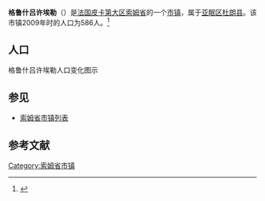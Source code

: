 {{Infobox French commune
|name                    = 格鲁什吕许埃勒
|native name             = Grouches-Luchuel
|image flag              = 
|image flag size         = 
|flag legend             = 
|image coat of arms      = Blason-Grouches-Luchuel.svg
|image coat of arms size = 
|coat of arms legend     = 
|city motto              = 
|image                   = Grouches-Luchuel mairie 1.jpg
|caption                 = 
|map                     = 
|adjustable map          = 
|time zone               = 
|longitude              = 2.383055556
|latitude               = 50.18222222
|arrondissement         = [[亚眠区|亚眠区]]
|canton                 = [[杜朗县|杜朗县]]
|subdivisions entry      = 
|subdivisions            = 
|intercommunality        = 
|mayor                   = 
|term                    = 
|elevation m             = 
|INSEE                  = 80392
|postal code             = 80600
|website                 = 
}}
{{French Commune Map|80392}}
'''格鲁什吕许埃勒'''（{{lang-fr|Grouches-Luchuel}}）是[[法国|法国]][[皮卡第大区|皮卡第大区]][[索姆省|索姆省]]的一个[[市镇_(法国)|市镇]]，属于[[亚眠区|亚眠区]][[杜朗县|杜朗县]]。该市镇2009年时的人口为586人。<ref name="Statmallen Areal i Frankrikes kommuner">{{cite web|url=http://www.insee.fr/fr/ppp/bases-de-donnees/recensement/populations-legales/france-departements.asp?annee=2009#departements|title=Insee, Populations légales 2009 pour les départements et les collectivités d'outre-mer France métropolitaine et DOM|accessdate=2012-01-30|archive-date=2012-01-08|archive-url=https://web.archive.org/web/20120108000120/http://www.insee.fr/fr/ppp/bases-de-donnees/recensement/populations-legales/france-departements.asp?annee=2009#departements|dead-url=no}}</ref>

== 人口 ==
格鲁什吕许埃勒人口变化图示
{{French Commune Population|80392}}

== 参见 ==
* [[索姆省市镇列表|索姆省市镇列表]]

== 参考文献 ==
{{reflist}}

{{索姆省市鎮}}

[[Category:索姆省市镇|Category:索姆省市镇]]